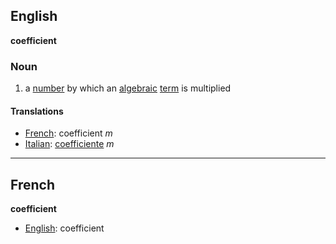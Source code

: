 ==English==
'''coefficient'''

===Noun===

#a [[number]] by which an [[algebraic]] [[term]] is multiplied

====Translations====
*[[French]]: coefficient ''m''
*[[Italian]]: [[coefficiente]] ''m''

----

==French==
'''coefficient'''

*[[English]]: coefficient